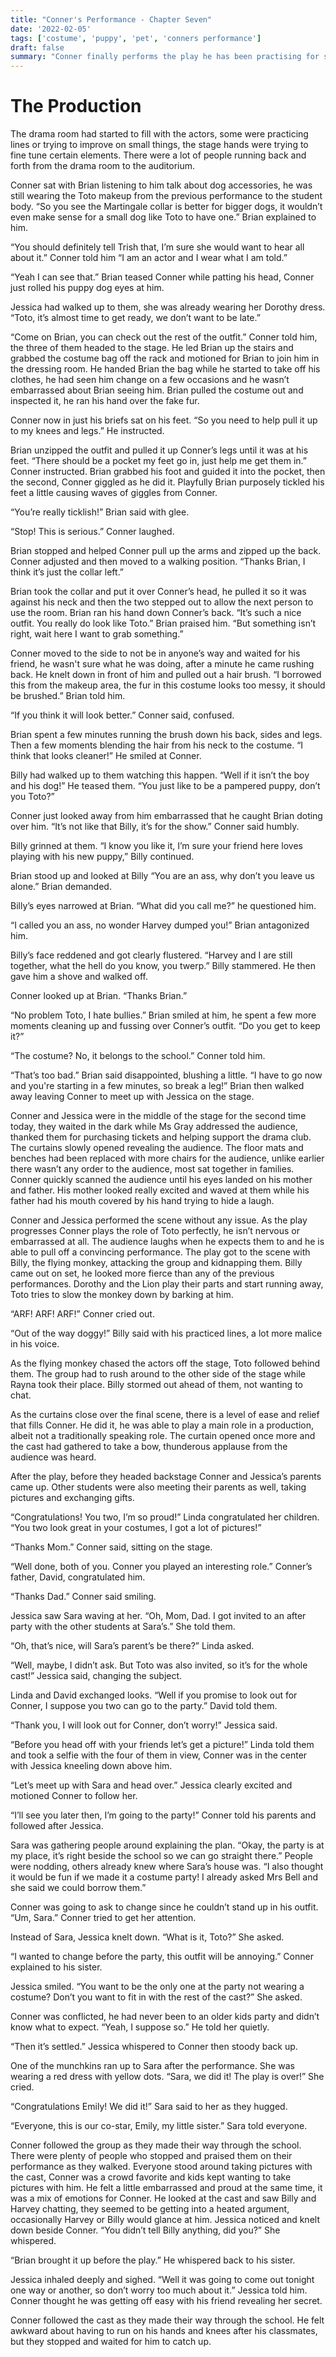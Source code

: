 ```yaml
---
title: "Conner's Performance - Chapter Seven"
date: '2022-02-05'
tags: ['costume', 'puppy', 'pet', 'conners performance']
draft: false
summary: "Conner finally performs the play he has been practising for so long. Brian has also revealed to Billy about Harvey cheating on him."
---
```


# The Production

The drama room had started to fill with the actors, some were practicing lines or trying to improve on small things, the stage hands were trying to fine tune certain elements.  There were a lot of people running back and forth from the drama room to the auditorium.

Conner sat with Brian listening to him talk about dog accessories, he was still wearing the Toto makeup from the previous performance to the student body.  “So you see the Martingale collar is better for bigger dogs, it wouldn’t even make sense for a small dog like Toto to have one.” Brian explained to him.

“You should definitely tell Trish that, I’m sure she would want to hear all about it.” Conner told him “I am an actor and I wear what I am told.”

“Yeah I can see that.” Brian teased Conner while patting his head, Conner just rolled his puppy dog eyes at him.

Jessica had walked up to them, she was already wearing her Dorothy dress. “Toto, it’s almost time to get ready, we don’t want to be late.”

“Come on Brian, you can check out the rest of the outfit.” Conner told him, the three of them headed to the stage. He led Brian up the stairs and grabbed the costume bag off the rack and motioned for Brian to join him in the dressing room.  He handed Brian the bag while he started to take off his clothes, he had seen him change on a few occasions and he wasn’t embarrassed about Brian seeing him.  Brian pulled the costume out and inspected it, he ran his hand over the fake fur.  

Conner now in just his briefs sat on his feet.  “So you need to help pull it up to my knees and legs.” He instructed.

Brian unzipped the outfit and pulled it up Conner’s legs until it was at his feet.  “There should be a pocket my feet go in, just help me get them in.” Conner instructed.  Brian grabbed his foot and guided it into the pocket, then the second, Conner giggled as he did it.  Playfully Brian purposely tickled his feet a little causing waves of giggles from Conner.

“You’re really ticklish\!” Brian said with glee.

“Stop\! This is serious.” Conner laughed.

Brian stopped and helped Conner pull up the arms and zipped up the back.  Conner adjusted and then moved to a walking position.  “Thanks Brian, I think it’s just the collar left.”

Brian took the collar and put it over Conner’s head, he pulled it so it was against his neck and then the two stepped out to allow the next person to use the room.  Brian ran his hand down Conner’s back.  “It’s such a nice outfit. You really do look like Toto.” Brian praised him. “But something isn’t right, wait here I want to grab something.”

Conner moved to the side to not be in anyone’s way and waited for his friend, he wasn't sure what he was doing, after a minute he came rushing back.  He knelt down in front of him and pulled out a hair brush.  “I borrowed this from the makeup area, the fur in this costume looks too messy, it should be brushed.” Brian told him.

“If you think it will look better.” Conner said, confused.

Brian spent a few minutes running the brush down his back, sides and legs.  Then a few moments blending the hair from his neck to the costume. “I think that looks cleaner\!” He smiled at Conner.

Billy had walked up to them watching this happen. “Well if it isn’t the boy and his dog\!” He teased them.  “You just like to be a pampered puppy, don’t you Toto?”

Conner just looked away from him embarrassed that he caught Brian doting over him.  “It’s not like that Billy, it’s for the show.” Conner said humbly.

Billy grinned at them. “I know you like it, I’m sure your friend here loves playing with his new puppy,” Billy continued.

Brian stood up and looked at Billy “You are an ass, why don’t you leave us alone.” Brian demanded.

Billy’s eyes narrowed at Brian. “What did you call me?” he questioned him.

“I called you an ass, no wonder Harvey dumped you\!” Brian antagonized him.

Billy’s face reddened and got clearly flustered. “Harvey and I are still together, what the hell do you know, you twerp.” Billy stammered.  He then gave him a shove and walked off.

Conner looked up at Brian.  “Thanks Brian.”

“No problem Toto, I hate bullies.” Brian smiled at him, he spent a few more moments cleaning up and fussing over Conner’s outfit. “Do you get to keep it?”

“The costume? No, it belongs to the school.” Conner told him.

“That’s too bad.” Brian said disappointed, blushing a little. “I have to go now and you're starting in a few minutes, so break a leg\!”  Brian then walked away leaving Conner to meet up with Jessica on the stage.

Conner and Jessica were in the middle of the stage for the second time today, they waited in the dark while Ms Gray addressed the audience, thanked them for purchasing tickets and helping support the drama club.  The curtains slowly opened revealing the audience.  The floor mats and benches had been replaced with more chairs for the audience, unlike earlier there wasn’t any order to the audience, most sat together in families.  Conner quickly scanned the audience until his eyes landed on his mother and father.  His mother looked really excited and waved at them while his father had his mouth covered by his hand trying to hide a laugh.

Conner and Jessica performed the scene without any issue.  As the play progresses Conner plays the role of Toto perfectly, he isn’t nervous or embarrassed at all.  The audience laughs when he expects them to and he is able to pull off a convincing performance.  The play got to the scene with Billy, the flying monkey, attacking the group and kidnapping them.  Billy came out on set, he looked more fierce than any of the previous performances.  Dorothy and the Lion play their parts and start running away, Toto tries to slow the monkey down by barking at him.

“ARF\! ARF\! ARF\!” Conner cried out.

“Out of the way doggy\!” Billy said with his practiced lines, a lot more malice in his voice.

As the flying monkey chased the actors off the stage, Toto followed behind them. The group had to rush around to the other side of the stage while Rayna took their place.  Billy stormed out ahead of them, not wanting to chat.

As the curtains close over the final scene, there is a level of ease and relief that fills Conner.  He did it, he was able to play a main role in a production, albeit not a traditionally speaking role.  The curtain opened once more and the cast had gathered to take a bow, thunderous applause from the audience was heard.

After the play, before they headed backstage Conner and Jessica’s parents came up.  Other students were also meeting their parents as well, taking pictures and exchanging gifts.

“Congratulations\! You two, I’m so proud\!” Linda congratulated her children.  “You two look great in your costumes, I got a lot of pictures\!”

“Thanks Mom.” Conner said, sitting on the stage.

“Well done, both of you.  Conner you played an interesting role.” Conner’s father, David, congratulated him.

“Thanks Dad.” Conner said smiling.

Jessica saw Sara waving at her. “Oh, Mom, Dad. I got invited to an after party with the other students at Sara’s.” She told them.

“Oh, that’s nice, will Sara’s parent’s be there?” Linda asked.

“Well, maybe, I didn’t ask.  But Toto was also invited, so it’s for the whole cast\!” Jessica said, changing the subject.

Linda and David exchanged looks.  “Well if you promise to look out for Conner, I suppose you two can go to the party.” David told them.

“Thank you, I will look out for Conner, don’t worry\!” Jessica said. 

“Before you head off with your friends let’s get a picture\!” Linda told them and took a selfie with the four of them in view, Conner was in the center with Jessica kneeling down above him.

“Let’s meet up with Sara and head over.” Jessica clearly excited and motioned Conner to follow her.

“I’ll see you later then, I’m going to the party\!” Conner told his parents and followed after Jessica.

Sara was gathering people around explaining the plan. “Okay, the party is at my place, it’s right beside the school so we can go straight there.” People were nodding, others already knew where Sara’s house was. “I also thought it would be fun if we made it a costume party\! I already asked Mrs Bell and she said we could borrow them.”

Conner was going to ask to change since he couldn’t stand up in his outfit. “Um, Sara.” Conner tried to get her attention.

Instead of Sara, Jessica knelt down. “What is it, Toto?” She asked.

“I wanted to change before the party, this outfit will be annoying.” Conner explained to his sister.

Jessica smiled. “You want to be the only one at the party not wearing a costume? Don’t you want to fit in with the rest of the cast?” She asked.

Conner was conflicted, he had never been to an older kids party and didn’t know what to expect. “Yeah, I suppose so.” He told her quietly.

“Then it’s settled.” Jessica whispered to Conner then stoody back up.

One of the munchkins ran up to Sara after the performance. She was wearing a red dress with yellow dots. “Sara, we did it\! The play is over\!” She cried.

“Congratulations Emily\! We did it\!” Sara said to her as they hugged.

“Everyone, this is our co-star, Emily, my little sister.” Sara told everyone.

Conner followed the group as they made their way through the school. There were plenty of people who stopped and praised them on their performance as they walked. Everyone stood around taking pictures with the cast, Conner was a crowd favorite and kids kept wanting to take pictures with him. He felt a little embarrassed and proud at the same time, it was a mix of emotions for Conner.  He looked at the cast and saw Billy and Harvey chatting, they seemed to be getting into a heated argument, occasionally Harvey or Billy would glance at him.  Jessica noticed and knelt down beside Conner. “You didn’t tell Billy anything, did you?” She whispered.

“Brian brought it up before the play.” He whispered back to his sister.

Jessica inhaled deeply and sighed. “Well it was going to come out tonight one way or another, so don’t worry too much about it.” Jessica told him.  Conner thought he was getting off easy with his friend revealing her secret.

Conner followed the cast as they made their way through the school. He felt awkward about having to run on his hands and knees after his classmates, but they stopped and waited for him to catch up.
